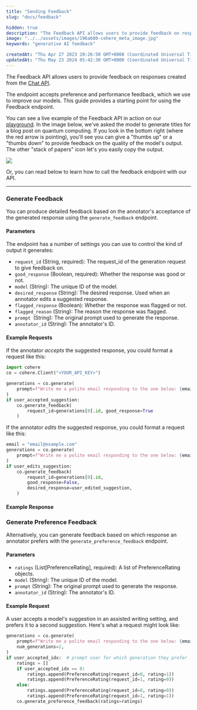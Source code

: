 ```yaml
---
title: "Sending Feedback"
slug: "docs/feedback"

hidden: true 
description: "The Feedback API allows users to provide feedback on responses generated by the Chat API or Generate API to improve models. The endpoint accepts preference and performance feedback, and this guide provides instructions on how to use it."
image: "../../assets/images/196a600-cohere_meta_image.jpg"  
keywords: "generative AI feedback"

createdAt: "Thu Apr 27 2023 20:26:50 GMT+0000 (Coordinated Universal Time)"
updatedAt: "Thu May 23 2024 05:42:30 GMT+0000 (Coordinated Universal Time)"
---
```

The Feedback API allows users to provide feedback on responses created from the [Chat API](/reference/chat).

The endpoint accepts preference and performance feedback, which we use to improve our models.  This guide provides a starting point for using the Feedback endpoint.

You can see a live example of the Feedback API in action on our [playground](https://dashboard.cohere.ai/playground/generate). In the image below, we've asked the model to generate titles for a blog post on quantum computing. If you look in the bottom right (where the red arrow is pointing), you'll see you can give a "thumbs up" or a "thumbs down" to provide feedback on the quality of the model's output. The other "stack of papers" icon let's you easily copy the output. 

<img src='../../assets/images/fe84a21-Screenshot_2023-12-12_at_9.36.29_AM.png' />


Or, you can read below to learn how to call the feedback endpoint with our API.

***

### Generate Feedback

You can produce detailed feedback based on the annotator's acceptance of the generated response using the `generate_feedback` endpoint. 

#### **Parameters**

The endpoint has a number of settings you can use to control the kind of output it generates:

- `request_id` (String, required): The request_id of the generation request to give feedback on.
- `good_response` (Boolean, required): Whether the response was good or not.
- `model` (String): The unique ID of the model.
- `desired_response` (String): The desired response. Used when an annotator edits a suggested response.
- `flagged_response` (Boolean): Whether the response was flagged or not.
- `flagged_reason` (String):  The reason the response was flagged.
- `prompt `(String): The original prompt used to generate the response.
- `annotator_id` (String): The annotator's ID.

#### **Example Requests**

If the annotator _accepts_ the suggested response, you could format a request like this:

```python PYTHON
import cohere
co = cohere.Client("<YOUR_API_KEY>")

generations = co.generate(
    prompt=f"Write me a polite email responding to the one below: {email}. Response:"
)
if user_accepted_suggestion:
    co.generate_feedback(
        request_id=generations[0].id, good_response=True
    )
```

If the annotator _edits_ the suggested response, you could format a request like this:

```python PYTHON
email = "email@example.com"
generations = co.generate(
    prompt=f"Write me a polite email responding to the one below: {email}. Response:"
)
if user_edits_suggestion:
    co.generate_feedback(
        request_id=generations[0].id,
        good_response=False,
        desired_response=user_edited_suggestion,
    )
```

#### **Example Response**

### Generate Preference Feedback

Alternatively, you can generate feedback based on which response an annotator prefers with the `generate_preference_feedback` endpoint.

#### **Parameters**

- `ratings` (List[PreferenceRating], required): A list of PreferenceRating objects.
- `model` (String):  The unique ID of the model.
- `prompt` (String): The original prompt used to generate the response.
- `annotator_id` (String):  The annotator's ID.

#### **Example Request**

A user accepts a model's suggestion in an assisted writing setting, and prefers it to a second suggestion. Here's what a request might look like:

```python PYTHON
generations = co.generate(
    prompt=f"Write me a polite email responding to the one below: {email}. Response:",
    num_generations=2,
)
if user_accepted_idx:  # prompt user for which generation they prefer
    ratings = []
    if user_accepted_idx == 0:
        ratings.append(PreferenceRating(request_id=0, rating=1))
        ratings.append(PreferenceRating(request_id=1, rating=0))
    else:
        ratings.append(PreferenceRating(request_id=0, rating=0))
        ratings.append(PreferenceRating(request_id=1, rating=1))
    co.generate_preference_feedback(ratings=ratings)
```

